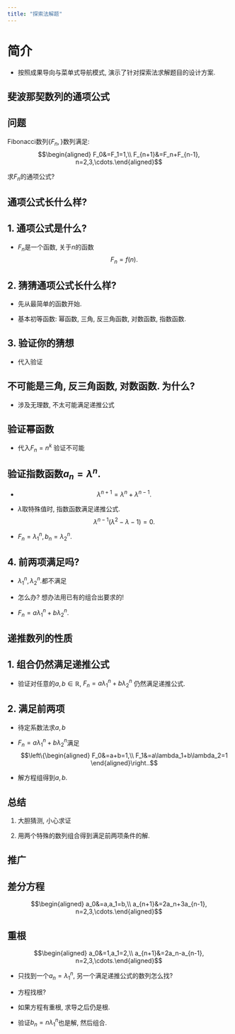 ```yaml
---
title: "探索法解题"
---
```


# 简介

-   按照成果导向与菜单式导航模式, 演示了针对探索法求解题目的设计方案.



##  斐波那契数列的通项公式

::: {.callout-important collapse="true" icon="true"}
##  问题

Fibonacci数列$\{F_n, \}$数列满足:
$$\begin{aligned} 
F_0&=F_1=1,\\
F_{n+1}&=F_n+F_{n-1}, n=2,3,\cdots.\end{aligned}$$

求$F_{n}$的通项公式?

:::


::: {.callout-note collapse="true" icon="ture"}
##  通项公式长什么样?

::: {.callout-tip collapse="true" icon="true"}
## 1. 通项公式是什么?

- $F_{n}$是一个函数, 关于$n$的函数$$F_n=f(n).$$

:::
::: {.callout-tip collapse="true" icon="true"}
##  2. 猜猜通项公式长什么样?

- 先从最简单的函数开始.

- 基本初等函数: 幂函数, 三角, 反三角函数, 对数函数, 指数函数.

:::
::: {.callout-tip collapse="true" icon="true"}
##  3. 验证你的猜想

- 代入验证


::: {.callout-important collapse="true" icon="true"}
## 不可能是三角, 反三角函数, 对数函数. 为什么?

- 涉及无理数, 不太可能满足递推公式

:::

::: {.callout-important collapse="true" icon="true"}
## 验证幂函数

- 代入$F_n=n^k$ 验证不可能

:::

::: {.callout-important collapse="true" icon="true"}
##  验证指数函数$a_n=\lambda^n.$

- $$\lambda^{n+1}=\lambda^{n}+\lambda^{n-1}.$$

- $\lambda$取特殊值时, 指数函数满足递推公式.
$$\lambda^{n-1}(\lambda^{2}-\lambda-1)=0.$$

- $F_n=\lambda_1^n, b_n=\lambda_2^n.$

:::
:::
::: {.callout-tip collapse="true" icon="true"}
##  4. 前两项满足吗?

- $\lambda_1^n, \lambda_2^n.$都不满足



- 怎么办? 想办法用已有的组合出要求的!

- $F_n=a\lambda_1^n+b\lambda_2^n.$

:::
:::

::: {.callout-important collapse="true" icon="ture"}

## 递推数列的性质

::: {.callout-tip collapse="true" icon="true"}
##  1. 组合仍然满足递推公式

- 验证对任意的$a, b\in \mathbb R$,  $F_n=a\lambda_1^n+b\lambda_2^n$ 仍然满足递推公式.





:::


::: {.callout-tip collapse="true" icon="true"}
##  2. 满足前两项

- 待定系数法求$a, b$

- $F_n=a\lambda_1^n+b\lambda_2^n$满足
$$\left\{\begin{aligned}
F_0&=a+b=1,\\
F_1&=a\lambda_1+b\lambda_2=1
\end{aligned}\right..$$







- 解方程组得到$a, b.$



:::
:::
::: {.callout-note collapse="true" icon="ture"}

## 总结

1. 大胆猜测, 小心求证

2. 用两个特殊的数列组合得到满足前两项条件的解.

:::

::: {.callout-important collapse="true" icon="ture"}


## 推广


::: {.callout-tip collapse="true" icon="true"}
##   差分方程

$$\begin{aligned} a_0&=a,a_1=b,\\ a_{n+1}&=2a_n+3a_{n-1}, n=2,3,\cdots.\end{aligned}$$

:::
::: {.callout-tip collapse="true" icon="true"}
##  重根

$$\begin{aligned} a_0&=1,a_1=2,\\ a_{n+1}&=2a_n-a_{n-1}, n=2,3,\cdots.\end{aligned}$$


- 只找到一个$a_n=\lambda_1^n,$ 另一个满足递推公式的数列怎么找?

- 方程找根? 

- 如果方程有重根, 求导之后仍是根.


- 验证$b_n=n\lambda_1^n$也是解, 然后组合.


:::
:::
